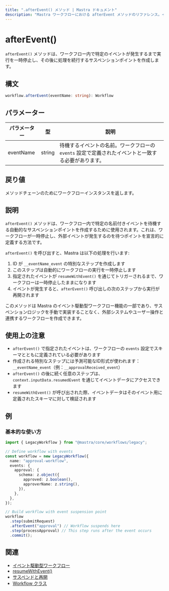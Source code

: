 ```yaml
---
title: ".afterEvent() メソッド | Mastra ドキュメント"
description: "Mastra ワークフローにおける afterEvent メソッドのリファレンス。イベントベースのサスペンションポイントを作成します。"
---
```




# afterEvent()

`afterEvent()` メソッドは、ワークフロー内で特定のイベントが発生するまで実行を一時停止し、その後に処理を続行するサスペンションポイントを作成します。



## 構文

```typescript
workflow.afterEvent(eventName: string): Workflow
```



## パラメーター

| パラメーター | 型     | 説明                                                                                                   |
| ----------- | ------ | ------------------------------------------------------------------------------------------------------ |
| eventName   | string | 待機するイベントの名前。ワークフローの `events` 設定で定義されたイベントと一致する必要があります。         |



## 戻り値

メソッドチェーンのためにワークフローインスタンスを返します。



## 説明

`afterEvent()` メソッドは、ワークフロー内で特定の名前付きイベントを待機する自動的なサスペンションポイントを作成するために使用されます。これは、ワークフローが一時停止し、外部イベントが発生するのを待つポイントを宣言的に定義する方法です。

`afterEvent()` を呼び出すと、Mastra は以下の処理を行います:

1. ID が `__eventName_event` の特別なステップを作成します
2. このステップは自動的にワークフローの実行を一時停止します
3. 指定されたイベントが `resumeWithEvent()` を通じてトリガーされるまで、ワークフローは一時停止したままになります
4. イベントが発生すると、`afterEvent()` 呼び出しの次のステップから実行が再開されます

このメソッドは Mastra のイベント駆動型ワークフロー機能の一部であり、サスペンションロジックを手動で実装することなく、外部システムやユーザー操作と連携するワークフローを作成できます。



## 使用上の注意

- `afterEvent()` で指定されたイベントは、ワークフローの `events` 設定でスキーマとともに定義されている必要があります
- 作成される特別なステップには予測可能なID形式が使われます：`__eventName_event`（例：`__approvalReceived_event`）
- `afterEvent()` の後に続く任意のステップは、`context.inputData.resumedEvent` を通じてイベントデータにアクセスできます
- `resumeWithEvent()` が呼び出された際、イベントデータはそのイベント用に定義されたスキーマに対して検証されます



## 例

### 基本的な使い方

```typescript
import { LegacyWorkflow } from "@mastra/core/workflows/legacy";

// Define workflow with events
const workflow = new LegacyWorkflow({
  name: "approval-workflow",
  events: {
    approval: {
      schema: z.object({
        approved: z.boolean(),
        approverName: z.string(),
      }),
    },
  },
});

// Build workflow with event suspension point
workflow
  .step(submitRequest)
  .afterEvent("approval") // Workflow suspends here
  .step(processApproval) // This step runs after the event occurs
  .commit();
```



## 関連

- [イベント駆動型ワークフロー](./events.mdx)
- [resumeWithEvent()](./resumeWithEvent.mdx)
- [サスペンドと再開](../../docs/workflows-legacy/suspend-and-resume.mdx)
- [Workflow クラス](./workflow.mdx)
